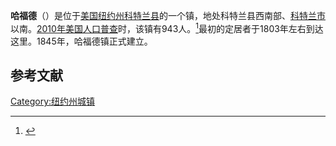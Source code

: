 {{Infobox settlement
|official_name            = 哈福德
|settlement_type          = 镇
|nickname                 = 
|motto                    =

<!-- Images -->
|image_skyline            = 
|imagesize                = 
|image_caption            = 
|image_flag               = 
|image_seal               =

<!-- Maps -->
|pushpin_map              = New York
|pushpin_label            = 哈福德
|pushpin_label_position   = <!-- the position of the pushpin label: left, right, top, bottom, none -->
|pushpin_map_caption      =
|pushpin_mapsize          =
|image_map                = 
|mapsize                  = 
|map_caption              = 
|image_map1               = 
|mapsize1                 = 
|map_caption1             =

<!-- Location -->
|coordinates_region       = US-NY
|subdivision_type         = [[国家|国家]]
|subdivision_name         = [[美国|美国]]
|subdivision_type1        = [[美国行政区划|州]]
|subdivision_name1        = [[纽约州|纽约州]]
|subdivision_type2        = [[纽约州行政区划|县]]
|subdivision_name2        = [[科特兰县_(纽约州)|科特兰县]]
|government_footnotes     = 
|government_type          = 
|established_title        = 
|established_date         =

<!-- Area -->
|unit_pref                = Imperial
|area_footnotes           = 
|area_magnitude           = 
|area_total_km2           = 62.61
|area_land_km2            = 62.55
|area_water_km2           = 0.06
|area_total_sq_mi         = 
|area_land_sq_mi          = 
|area_water_sq_mi         = 

<!-- Population -->
|population_as_of         = [[2010年美国人口普查|2010]]
|population_footnotes     = 
|population_total         = 943
|population_density_km2   = 15.1
|population_density_sq_mi =

<!-- General information -->
|timezone                 = [[美国东部时间|EST]]
|utc_offset               = -5
|timezone_DST             = EDT
|utc_offset_DST           = -4
|elevation_footnotes      = 
|elevation_m              = 473
|elevation_ft             = 1552
|latd = 42 |latm = 26 |lats = 18 |latNS = N
|longd = 76 |longm = 11 |longs = 59 |longEW = W

<!-- Area/postal codes & others -->
|postal_code_type         = [[美国邮政编码|邮政编码]]
|postal_code              = 13784
|area_code                = [[美国电话区号607|607]]
|website                  = 
|footnotes                = 
}}
'''哈福德'''（{{lang-en|Harford}}）是位于[[美国|美国]][[纽约州|纽约州]][[科特兰县_(纽约州)|科特兰县]]的一个镇，地处科特兰县西南部、[[科特兰市|科特兰市]]以南。[[2010年美国人口普查|2010年美国人口普查]]时，该镇有943人。<ref name>{{cite web|url=http://factfinder2.census.gov|publisher=[[United_States_Census_Bureau|United States Census Bureau]]|title=American FactFinder|accessdate=2020-10-04|archive-date=2013-09-11|archive-url=https://web.archive.org/web/20130911234518/http://factfinder2.census.gov/|dead-url=no}}</ref>最初的定居者于1803年左右到达这里。1845年，哈福德镇正式建立。

== 参考文献 ==
{{reflist}}

{{NY-stub}}
[[Category:纽约州城镇|Category:纽约州城镇]]